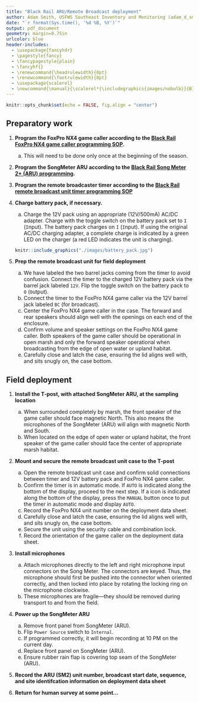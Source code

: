 ```yaml
---
title: "Black Rail ARU/Remote Broadcast deployment"
author: Adam Smith, USFWS Southeast Inventory and Monitoring (adam_d_smith@fws.gov)
date: "`r format(Sys.time(), '%d %B, %Y')`"
output: pdf_document
geometry: margin=0.75in
urlcolor: blue
header-includes:
  - \usepackage{fancyhdr}
  - \pagestyle{fancy}
  - \fancypagestyle{plain}
  - \fancyhf{}
  - \renewcommand{\headrulewidth}{0pt}
  - \renewcommand{\footrulewidth}{0pt}
  - \usepackage{scalerel}
  - \newcommand{\manual}{\scalerel*{\includegraphics{images/nobulb}}{B}}
---
```


```r
knitr::opts_chunk$set(echo = FALSE, fig.align = "center")
```

\fontsize{12}{14}
\selectfont

## Preparatory work

1. **Program the FoxPro NX4 game caller according to the [Black Rail FoxPro NX4 game caller programming SOP](https://drive.google.com/open?id=1xGVY6jRZ63alt0I-0p5kayuK_gv3iKme).** 
    a. This will need to be done only once at the beginning of the season.

1. **Program the SongMeter ARU according to the [Black Rail Song Meter 2+ (ARU) programming](https://drive.google.com/open?id=1LFW3eHGa8eNBBsS4xyqox6vrlnHqznlE).**

1. **Program the remote broadcaster timer according to the [Black Rail remote broadcast unit timer programming SOP](https://drive.google.com/open?id=1INh3m2WPEIpn3IQthM1Y1zChPl1TFCXU)**

1. **Charge battery pack, if necessary.**
    a. Charge the 12V pack using an appropriate (12V/500mA) AC/DC adapter. Charge with the toggle switch on the battery pack set to `I` (`I`nput). The battery pack charges \underline{only} on `I` (`I`nput). If using the original AC/DC charging adapter, a complete charge is indicated by a green LED on the charger (a red LED indicates the unit is charging).

    ```r
    knitr::include_graphics("./images/battery_pack.jpg")
    ```

1. **Prep the remote broadcast unit for field deployment**
    a. We have labeled the two barrel jacks coming from the timer to avoid confusion. Connect the timer to the charged 12V battery pack via the barrel jack labeled `12V`. Flip the toggle switch on the battery pack to `O` (`O`utput). 
    b. Connect the timer to the FoxPro NX4 game caller via the 12V barrel jack labeled `BC` (for broadcast).
    c. Center the FoxPro NX4 game caller in the case. The forward and rear speakers should align well with the openings on each end of the enclosure.
    d. Confirm volume and speaker settings on the FoxPro NX4 game caller. Both speakers of the game caller should be operational in open marsh and only the forward speaker operational when broadcasting from the edge of open water or upland habitat.
    e. Carefully close and latch the case, ensuring the lid aligns well with, and sits snugly on, the case bottom. 

## Field deployment

1. **Install the T-post, with attached SongMeter ARU, at the sampling location**
    a. When surrounded completely by marsh, the front speaker of the game caller should face magnetic North. This also means the microphones of the SongMeter (ARU) will align with magnetic North and South.
    b. When located on the edge of open water or upland habitat, the front speaker of the game caller should face the center of appropriate marsh habitat.

1. **Mount and secure the remote broadcast unit case to the T-post**
    a. Open the remote broadcast unit case and confirm solid connections between timer and 12V battery pack and FoxPro NX4 game caller.
    b. Confirm the timer is in automatic mode. If `AUTO` is indicated along the bottom of the display, proceed to the next step. If a \manual{} icon is indicated along the bottom of the display, press the `MANUAL` button once to put the timer in automatic mode and display `AUTO`.
    c. Record the FoxPro NX4 unit number on the deployment data sheet.
    d. Carefully close and latch the case, ensuring the lid aligns well with, and sits snugly on, the case bottom.
    e. Secure the unit using the security cable and combination lock.
    f. Record the orientation of the game caller on the deployment data sheet.

1. **Install microphones**
    a. Attach microphones directly to the left and right microphone input connectors on the Song Meter. The connectors are keyed. Thus, the microphone should first be pushed into the connector when oriented correctly, and then locked into place by rotating the locking ring on the microphone clockwise. 
    b. These microphones are fragile---they should be removed during transport to and from the field.

1. **Power up the SongMeter ARU**
    a. Remove front panel from SongMeter (ARU).
    b. Flip `Power Source` switch to `Internal`.
    c. If programmed correctly, it will begin recording at 10 PM on the current day.
    d. Replace front panel on SongMeter (ARU).
    e. Ensure rubber rain flap is covering top seam of the SongMeter (ARU).

1. **Record the ARU (SM2) unit number, broadcast start date, sequence, and site identifcation information on deployment data sheet**

1. **Return for human survey at some point...**

    